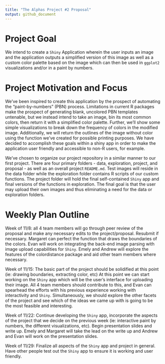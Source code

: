 ```yaml
---
title: "The Alphas Project #2 Proposal"
output: github_document
---
```


# Project Goal 
We intend to create a `Shiny` Application wherein the user inputs an image and 
the application outputs a simplified version of this image as well as a custom 
color palette based on the image which can then be used in `ggplot2` visualizations 
and/or in a paint by numbers. 

# Project Motivation and Focus 
We’ve been inspired to create this application by the prospect of automating the 
“paint-by-numbers” (PBN) process. Limitations in current R packages make the 
prospect of generating blank, uncolored PBN templates untenable, but we instead 
intend to take an image, bin its most common colors, then return it with a 
simplified color palette. Further, we’ll show some simple visualizations to 
break down the frequency of colors in the modified image.  Additionally, we 
will return the outlines of the image without color using the function we've 
created for possible printing purposes. We have decided to accomplish these goals
within a shiny app in order to make the application user friendly and accessible
to non-R users, for example.

We’ve chosen to organize our project repository in a similar manner to our first 
project. There are four primary folders - data, exploration, project, and
proposal - as well as an overall project `README.md`. Test images will reside in
the data folder while the exploration folder contains R scripts of our custom
functions. The project folder will hold the final self-contained `Shiny` app and
final versions of the functions in exploration. The final goal is that the user
may upload their own images and thus eliminating a need for the data or 
exploration folders. 


# Weekly Plan Outline 
Week of 11/8: all 4 team members will go through peer review of the proposal and 
make any necessary edits to the project/proposal. Resubmit if necessary. Margaret 
can perfect the function that draws the boundaries of the colors. Evan will 
work on integrating the back-end image parsing with image upload capabilities for 
`Shiny`. Emely and Andrew will explore the features of the colordistance package 
and aid other team members where necessary.

Week of 11/15: The basic part of the project should be solidified at this point 
(ie: drawing boundaries, extracting color, etc) At this point we can start 
working on the `Shiny` app which will be the user’s interface for uploading their 
image. All 4 team members should contribute to this, and Evan can spearhead the 
efforts with his previous experience working with interactivity and `Shiny`. 
Simultaneously, we should explore the other facets of the project and see which 
of the ideas we came up with is going to be the most feasible and interesting. 

Week of 11/22: Continue developing the `Shiny` app, incorporate the aspects of the 
project that we decide on the previous week (ie: interactive paint by numbers, 
the different visualizations, etc). Begin presentation slides and write up. Emely
and Margaret will take the lead on the write up and Andrew and Evan will work on 
the presentation slides. 

Week of 11/29: Finalize all aspects of the `Shiny` app and project in general. Have
other people test out the `Shiny` app to ensure it is working and user friendly. 


